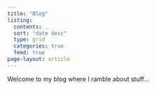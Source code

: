 ```yaml
---
title: "Blog"
listing:
  contents: .
  sort: "date desc"
  type: grid
  categories: true
  feed: true
page-layout: article
---
```


Welcome to my blog where I ramble about stuff...
